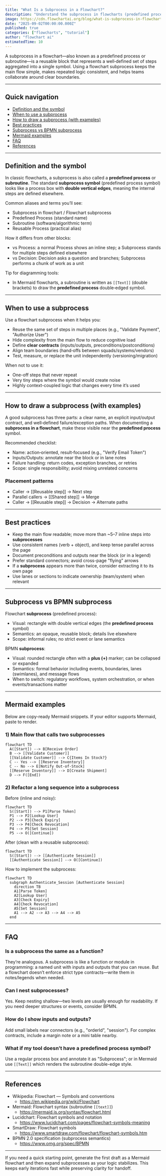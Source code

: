 ```yaml
---
title: "What Is a Subprocess in a Flowchart?"
description: "Understand the subprocess in flowcharts (predefined process/subroutine): what it is, when to use it, how to draw it, and how it differs from a BPMN subprocess—with clear examples and Mermaid code."
image: https://cdn.flowchartai.org/blog/what-is-subprocess-in-flowchart/cover.png
date: "2025-09-02T00:00:00.000Z"
published: true
categories: ["flowcharts", "tutorial"]
author: "flowchart ai"
estimatedTime: 10
---
```


A subprocess in a flowchart—also known as a predefined process or subroutine—is a reusable block that represents a well‑defined set of steps aggregated into a single symbol. Using a flowchart subprocess keeps the main flow simple, makes repeated logic consistent, and helps teams collaborate around clear boundaries.

---

## Quick navigation

- [Definition and the symbol](#definition-and-the-symbol)
- [When to use a subprocess](#when-to-use-a-subprocess)
- [How to draw a subprocess (with examples)](#how-to-draw-a-subprocess-with-examples)
- [Best practices](#best-practices)
- [Subprocess vs BPMN subprocess](#subprocess-vs-bpmn-subprocess)
- [Mermaid examples](#mermaid-examples)
- [FAQ](#faq)
- [References](#references)

---

## Definition and the symbol

In classic flowcharts, a subprocess is also called a **predefined process** or **subroutine**. The standard **subprocess symbol** (predefined process symbol) looks like a process box with **double vertical edges**, meaning the internal steps are defined elsewhere.

Common aliases and terms you’ll see:
- Subprocess in flowchart / Flowchart subprocess
- Predefined Process (standard name)
- Subroutine (software/algorithmic term)
- Reusable Process (practical alias)

How it differs from other blocks:
- vs Process: a normal Process shows an inline step; a Subprocess stands for multiple steps defined elsewhere
- vs Decision: Decision asks a question and branches; Subprocess performs a chunk of work as a unit

Tip for diagramming tools:
- In Mermaid flowcharts, a subroutine is written as `[[Text]]` (double brackets) to draw the **predefined process** double‑edged symbol.

---

## When to use a subprocess

Use a flowchart subprocess when it helps you:
- Reuse the same set of steps in multiple places (e.g., "Validate Payment", "Authorize User")
- Hide complexity from the main flow to reduce cognitive load
- Define **clear contracts** (inputs/outputs, preconditions/postconditions)
- Align team boundaries (hand‑offs between squads/systems/vendors)
- Test, measure, or replace the unit independently (versioning/migration)

When not to use it:
- One-off steps that never repeat
- Very tiny steps where the symbol would create noise
- Highly context-coupled logic that changes every time it’s used

---

## How to draw a subprocess (with examples)

A good subprocess has three parts: a clear name, an explicit input/output contract, and well‑defined failure/exception paths. When documenting a **subprocess in a flowchart**, make these visible near the **predefined process** symbol.

Recommended checklist:
- Name: action‑oriented, result‑focused (e.g., "Verify Email Token")
- Inputs/Outputs: annotate near the block or in lane notes
- Failure handling: return codes, exception branches, or retries
- Scope: single responsibility; avoid mixing unrelated concerns

### Placement patterns
- Caller → [[Reusable step]] → Next step
- Parallel callers → [[Shared step]] → Merge
- Caller → [[Reusable step]] → Decision → Alternate paths

---

## Best practices

- Keep the main flow readable; move more than ~5–7 inline steps into **subprocesses**
- Use consistent names (verb + object), and keep tense parallel across the page
- Document preconditions and outputs near the block (or in a legend)
- Prefer standard connectors; avoid cross-page "flying" arrows
- If a **subprocess** appears more than twice, consider extracting it to its own page
- Use lanes or sections to indicate ownership (team/system) when relevant

---

## Subprocess vs BPMN subprocess

Flowchart **subprocess** (predefined process):
- Visual: rectangle with double vertical edges (the **predefined process** symbol)
- Semantics: an opaque, reusable block; details live elsewhere
- Scope: informal rules; no strict event or lane semantics

BPMN **subprocess**:
- Visual: rounded rectangle often with a **plus (+)** marker; can be collapsed or expanded
- Semantics: formal behavior including events, boundaries, lanes (swimlanes), and message flows
- When to switch: regulatory workflows, system orchestration, or when events/transactions matter

---

## Mermaid examples

Below are copy-ready Mermaid snippets. If your editor supports Mermaid, paste to render.

### 1) Main flow that calls two subprocesses

```mermaid
flowchart TD
  A([Start]) --> B[Receive Order]
  B --> [[Validate Customer]]
  [[Validate Customer]] --> C{Items In Stock?}
  C -- Yes --> [[Reserve Inventory]]
  C -- No --> E[Notify Out-of-Stock]
  [[Reserve Inventory]] --> D[Create Shipment]
  D --> F([End])
```

### 2) Refactor a long sequence into a subprocess

Before (inline and noisy):

```mermaid
flowchart TD
  S([Start]) --> P1[Parse Token]
  P1 --> P2[Lookup User]
  P2 --> P3[Check Expiry]
  P3 --> P4[Check Revocation]
  P4 --> P5[Set Session]
  P5 --> O([Continue])
```

After (clean with a reusable subprocess):

```mermaid
flowchart TD
  S([Start]) --> [[Authenticate Session]]
  [[Authenticate Session]] --> O([Continue])
```

How to implement the subprocess:

```mermaid
flowchart TD
  subgraph Authenticate_Session [Authenticate Session]
    direction TB
    A1[Parse Token]
    A2[Lookup User]
    A3[Check Expiry]
    A4[Check Revocation]
    A5[Set Session]
    A1 --> A2 --> A3 --> A4 --> A5
  end
```

---

## FAQ

### Is a subprocess the same as a function?
They’re analogous. A subprocess is like a function or module in programming: a named unit with inputs and outputs that you can reuse. But a flowchart doesn’t enforce strict type contracts—write them in notes/legends when needed.

### Can I nest subprocesses?
Yes. Keep nesting shallow—two levels are usually enough for readability. If you need deeper structures or events, consider BPMN.

### How do I show inputs and outputs?
Add small labels near connectors (e.g., "orderId", "session"). For complex contracts, include a margin note or a mini table nearby.

### What if my tool doesn’t have a predefined process symbol?
Use a regular process box and annotate it as "Subprocess"; or in Mermaid use `[[Text]]` which renders the subroutine double-edge style.

---

## References

- Wikipedia: Flowchart — Symbols and conventions
  - https://en.wikipedia.org/wiki/Flowchart
- Mermaid: Flowchart syntax (subroutine `[[text]]`)
  - https://mermaid.js.org/syntax/flowchart.html
- Lucidchart: Flowchart symbols and notation
  - https://www.lucidchart.com/pages/flowchart-symbols-meaning
- SmartDraw: Flowchart symbols
  - https://www.smartdraw.com/flowchart/flowchart-symbols.htm
- BPMN 2.0 specification (subprocess semantics)
  - https://www.omg.org/spec/BPMN

---

If you need a quick starting point, generate the first draft as a Mermaid flowchart and then expand subprocesses as your logic stabilizes. This keeps early iterations fast while preserving clarity for handoff.

